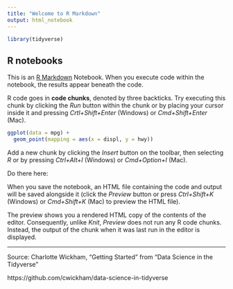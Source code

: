 ```yaml
---
title: "Welcome to R Markdown"
output: html_notebook
---
```



```r
library(tidyverse)
```

## R notebooks

This is an [R Markdown](http://rmarkdown.rstudio.com) Notebook. When you execute code within the notebook, the results appear beneath the code. 

R code goes in **code chunks**, denoted by three backticks. Try executing this chunk by clicking the *Run* button within the chunk or by placing your cursor inside it and pressing *Crtl+Shift+Enter* (Windows) or *Cmd+Shift+Enter* (Mac). 

```r
ggplot(data = mpg) +
  geom_point(mapping = aes(x = displ, y = hwy))
```

Add a new chunk by clicking the *Insert* button on the toolbar, then selecting *R* or by pressing  *Ctrl+Alt+I* (Windows) or *Cmd+Option+I* (Mac).

Do there here:



When you save the notebook, an HTML file containing the code and output will be saved alongside it (click the *Preview* button or press *Ctrl+Shift+K* (Windows) or *Cmd+Shift+K* (Mac) to preview the HTML file). 

The preview shows you a rendered HTML copy of the contents of the editor. Consequently, unlike *Knit*, *Preview* does not run any R code chunks. Instead, the output of the chunk when it was last run in the editor is displayed.



***

Source: Charlotte Wickham, "Getting Started" from "Data Science in the Tidyverse"

https://github.com/cwickham/data-science-in-tidyverse
